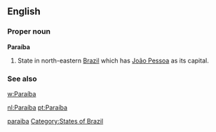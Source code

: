==English==

===Proper noun===
'''Paraíba'''

# State in north-eastern [[Brazil]] which has [[João Pessoa]] as its capital.

===See also===
[[w:Paraíba]]

[[Category:English words spelled with diacritics|paraiba]]
[[Category:States of Brazil]]

[[nl:Paraíba]]
[[pt:Paraíba]]